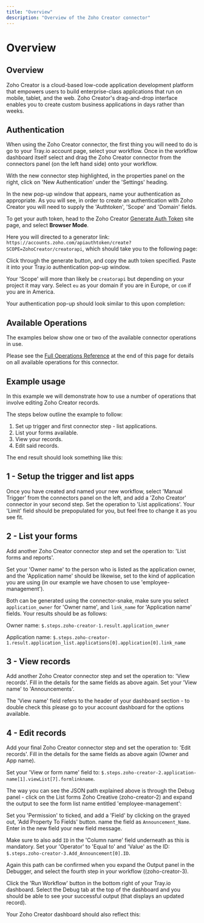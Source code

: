 ```yaml
---
title: "Overview"
description: "Overview of the Zoho Creator connector"
---
```


# Overview

## Overview

Zoho Creator is a cloud-based low-code application development platform that empowers users to build enterprise-class applications that run on mobile, tablet, and the web. Zoho Creator's drag-and-drop interface enables you to create custom business applications in days rather than weeks.

## Authentication

When using the Zoho Creator connector, the first thing you will need to do is go to your Tray.io account page, select your workflow. Once in the workflow dashboard itself select and drag the Zoho Creator connector from the connectors panel (on the left hand side) onto your workflow.

With the new connector step highlighted, in the properties panel on the right, click on 'New Authentication' under the 'Settings' heading.

In the new pop-up window that appears, name your authentication as appropriate. As you will see, in order to create an authentication with Zoho Creator you will need to supply the 'Authtoken', 'Scope' and 'Domain' fields.

To get your auth token, head to the Zoho Creator [Generate Auth Token](https://www.zoho.com/creator/help/api/prerequisites/generate-auth-token.html#api_mode) site page, and select **Browser Mode**.

Here you will directed to a generator link: `https://accounts.zoho.com/apiauthtoken/create?SCOPE=ZohoCreator/creatorapi`, which should take you to the following page:

Click through the generate button, and copy the auth token specified. Paste it into your Tray.io authentication pop-up window.

Your 'Scope' will more than likely be `creatorapi` but depending on your project it may vary. Select `eu` as your domain if you are in Europe, or `com` if you are in America.

Your authentication pop-up should look similar to this upon completion:

## Available Operations

The examples below show one or two of the available connector operations in use.

Please see the [Full Operations Reference](#operationsFull) at the end of this page for details on all available operations for this connector.

## Example usage

In this example we will demonstrate how to use a number of operations that involve editing Zoho Creator records.

The steps below outline the example to follow:

1. Set up trigger and first connector step - list applications.
2. List your forms available.
3. View your records.
4. Edit said records.

The end result should look something like this:

## 1 - Setup the trigger and list apps

Once you have created and named your new workflow, select 'Manual Trigger' from the connectors panel on the left, and add a 'Zoho Creator' connector in your second step. Set the operation to 'List applications'. Your 'Limit' field should be prepopulated for you, but feel free to change it as you see fit.

## 2 - List your forms

Add another Zoho Creator connector step and set the operation to: 'List forms and reports'.

Set your 'Owner name' to the person who is listed as the application owner, and the 'Application name' should be likewise, set to the kind of application you are using (in our example we have chosen to use 'employee-management').

Both can be generated using the connector-snake, make sure you select `application_owner` for 'Owner name', and `link_name` for 'Application name' fields. Your results should be as follows:

Owner name: `$.steps.zoho-creator-1.result.application_owner`

Application name: `$.steps.zoho-creator-1.result.application_list.applications[0].application[0].link_name`

## 3 - View records

Add another Zoho Creator connector step and set the operation to: 'View records'. Fill in the details for the same fields as above again. Set your 'View name' to 'Announcements'.

The 'View name' field refers to the header of your dashboard section - to double check this please go to your account dashboard for the options available.

## 4 - Edit records

Add your final Zoho Creator connector step and set the operation to: 'Edit records'. Fill in the details for the same fields as above again (Owner and App name).

Set your 'View or form name' field to: `$.steps.zoho-creator-2.application-name[1].viewList[7].formlinkname`.

The way you can see the JSON path explained above is through the Debug panel - click on the List forms Zoho Creative (zoho-creator-2) and expand the output to see the form list name entitled 'employee-management':

Set you 'Permission' to ticked, and add a 'Field' by clicking on the grayed out, 'Add Property To Fields' button. name the field as `Announcement_Name`. Enter in the new field your new field message.

Make sure to also add `ID` in the 'Column name' field underneath as this is mandatory. Set your 'Operator' to 'Equal to' and 'Value' as the ID: `$.steps.zoho-creator-3.Add_Announcement[0].ID`.

Again this path can be confirmed when you expand the Output panel in the Debugger, and select the fourth step in your workflow ((zoho-creator-3).

Click the 'Run Workflow' button in the bottom right of your Tray.io dashboard. Select the Debug tab at the top of the dashboard and you should be able to see your successful output (that displays an updated record).

Your Zoho Creator dashboard should also reflect this:

